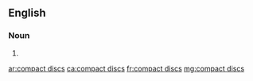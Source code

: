 ==English==

===Noun===
{{head|en|noun plural form|head=[[compact]] [[disc]]s}}

# {{plural of|compact disc|lang=en}}

[[ar:compact discs]]
[[ca:compact discs]]
[[fr:compact discs]]
[[mg:compact discs]]